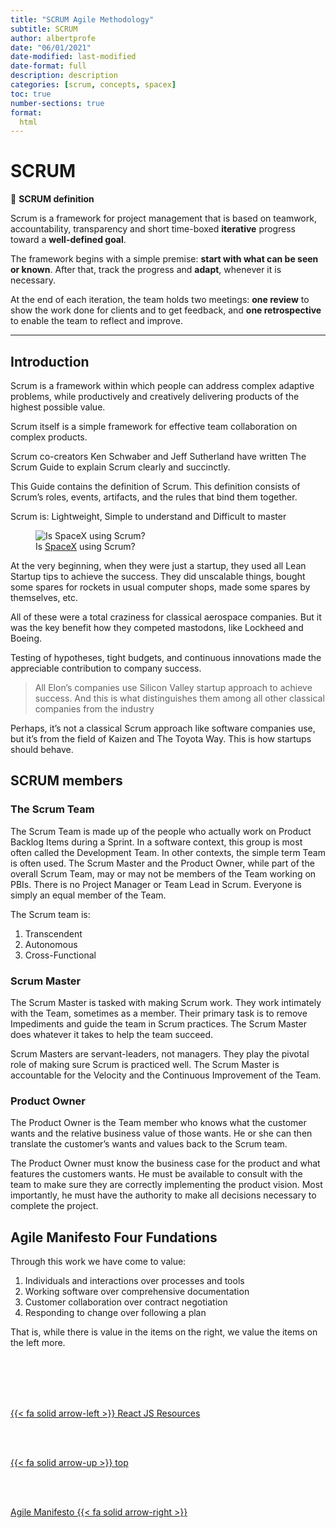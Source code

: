 ```yaml
---
title: "SCRUM Agile Methodology"
subtitle: SCRUM
author: albertprofe
date: "06/01/2021"
date-modified: last-modified
date-format: full
description: description
categories: [scrum, concepts, spacex]
toc: true
number-sections: true
format:
  html
---
```


# SCRUM

:::{.summary}
📘 **SCRUM definition**

Scrum is a framework for project management that is based on teamwork, accountability, transparency and short time-boxed **iterative** progress toward a **well-defined goal**.

The framework begins with a simple premise: **start with what can be seen or known**. After that, track the progress and **adapt**, whenever it is necessary.

At the end of each iteration, the team holds two meetings: **one review** to show the work done for clients and to get feedback, and **one retrospective** to enable the team to reflect and improve.

:::

---

## Introduction

Scrum is a framework within which people can address complex adaptive problems, while productively and creatively delivering products of the highest possible value.

Scrum itself is a simple framework for effective team collaboration on complex products.

Scrum co-creators Ken Schwaber and Jeff Sutherland have written The Scrum Guide to explain Scrum clearly and succinctly.

This Guide contains the definition of Scrum. This definition consists of Scrum’s roles, events, artifacts, and the rules that bind them together.

Scrum is: Lightweight, Simple to understand and Difficult to master

![Is [SpaceX](https://www.quora.com/Is-SpaceX-using-Scrum){.external} using Scrum?](/images/scrum/spacex.jfif)

At the very beginning, when they were just a startup, they used all Lean Startup tips to achieve the success. They did unscalable things, bought some spares for rockets in usual computer shops, made some spares by themselves, etc. 

All of these were a total craziness for classical aerospace companies. But it was the key benefit how they competed mastodons, like Lockheed and Boeing. 

Testing of hypotheses, tight budgets, and continuous innovations made the appreciable contribution to company success. 

> All Elon’s companies use Silicon Valley startup approach to achieve success. And this is what distinguishes them among all other classical companies from the industry

Perhaps, it’s not a classical Scrum approach like software companies use, but it’s from the field of Kaizen and The Toyota Way. This is how startups should behave.


## SCRUM members


### The Scrum Team

The Scrum Team is made up of the people who actually work on Product Backlog Items during a Sprint. In a software context, this group is most often called the Development Team. In other contexts, the simple term Team is often used. The Scrum Master and the Product Owner, while part of the overall Scrum Team, may or may not be members of the Team working on PBIs. There is no Project Manager or Team Lead in Scrum. Everyone is simply an equal member of the Team. 

The Scrum team is:

1. Transcendent 
2. Autonomous 
3. Cross-Functional

### Scrum Master

The Scrum Master is tasked with making Scrum work. They work intimately with the Team, sometimes as a member. Their primary task is to remove Impediments and guide the team in Scrum practices. The Scrum Master does whatever it takes to help the team succeed.

Scrum Masters are servant-leaders, not managers. They play the pivotal role of making sure Scrum is practiced well. The Scrum Master is accountable for the Velocity and the Continuous Improvement of the Team.

### Product Owner

The Product Owner is the Team member who knows what the customer wants and the relative business value of those wants. He or she can then translate the customer's wants and values back to the Scrum team.

The Product Owner must know the business case for the product and what features the customers wants. He must be available to consult with the team to make sure they are correctly implementing the product vision. Most importantly, he must have the authority to make all decisions necessary to complete the project.

## Agile Manifesto Four Fundations

Through this work we have come to value:

1. Individuals and interactions over processes and tools
2. Working software over comprehensive documentation
3. Customer collaboration over contract negotiation
4. Responding to change over following a plan

That is, while there is value in the items on the right, we value the items on the left more. 



<!--- navLinks -->
<br><br>
<div class=row>
<br>
<div class='column left previous'>
<br>
[{{< fa solid arrow-left >}} React JS Resources](/reactjs/resources.qmd)
<br>
</div>
<br>
<div class='column center'>
<br>
[{{< fa solid arrow-up >}} top](#top)
<br>
</div>
<br>
<div class='column right next'>
<br>
[Agile Manifesto {{< fa solid arrow-right >}}](/scrum/scrum-what-agile-manifesto.qmd)
<br>
</div>
<br>
</div>
